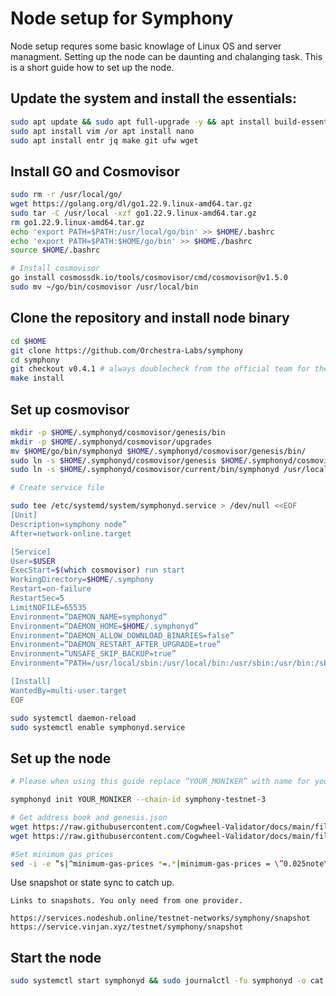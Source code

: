 
# Node setup for Symphony

Node setup requres some basic knowlage of Linux OS and server managment. Setting up the node
can be daunting and chalanging task. This is a short guide how to set up the node.

## Update the system and install the essentials:

```bash
sudo apt update && sudo apt full-upgrade -y && apt install build-essential 
sudo apt install vim /or apt install nano 
sudo apt install entr jq make git ufw wget 
```

## Install GO and Cosmovisor

```bash
sudo rm -r /usr/local/go/
wget https://golang.org/dl/go1.22.9.linux-amd64.tar.gz
sudo tar -C /usr/local -xzf go1.22.9.linux-amd64.tar.gz
rm go1.22.9.linux-amd64.tar.gz
echo 'export PATH=$PATH:/usr/local/go/bin' >> $HOME/.bashrc
echo 'export PATH=$PATH:$HOME/go/bin' >> $HOME./bashrc
source $HOME/.bashrc

# Install cosmovisor
go install cosmossdk.io/tools/cosmovisor/cmd/cosmovisor@v1.5.0
sudo mv ~/go/bin/cosmovisor /usr/local/bin
```

## Clone the repository and install node binary

```bash
cd $HOME 
git clone https://github.com/Orchestra-Labs/symphony
cd symphony 
git checkout v0.4.1 # always doublecheck from the official team for the right version
make install
```

## Set up cosmovisor

```bash 
mkdir -p $HOME/.symphonyd/cosmovisor/genesis/bin
mkdir -p $HOME/.symphonyd/cosmovisor/upgrades
mv $HOME/go/bin/symphonyd $HOME/.symphonyd/cosmovisor/genesis/bin/
sudo ln -s $HOME/.symphonyd/cosmovisor/genesis $HOME/.symphonyd/cosmovisor/current -f
sudo ln -s $HOME/.symphonyd/cosmovisor/current/bin/symphonyd /usr/local/bin/symphonyd -f

# Create service file

sudo tee /etc/systemd/system/symphonyd.service > /dev/null <<EOF
[Unit]
Description=symphony node”
After=network-online.target

[Service]
User=$USER
ExecStart=$(which cosmovisor) run start
WorkingDirectory=$HOME/.symphony
Restart=on-failure 
RestartSec=5
LimitNOFILE=65535
Environment=”DAEMON_NAME=symphonyd”
Environment=”DAEMON_HOME=$HOME/.symphonyd”
Environment=”DAEMON_ALLOW_DOWNLOAD_BINARIES=false”
Environment=”DAEMON_RESTART_AFTER_UPGRADE=true”
Environment=”UNSAFE_SKIP_BACKUP=true”
Environment=”PATH=/usr/local/sbin:/usr/local/bin:/usr/sbin:/usr/bin:/sbin:/bin:/usr/games:/usr/local/games:/snap/bin:$HOME/.symphonyd/cosmovisor/current/bin”

[Install]
WantedBy=multi-user.target
EOF

sudo systemctl daemon-reload
sudo systemctl enable symphonyd.service
```

## Set up the node 

```bash
# Please when using this guide replace “YOUR_MONIKER” with name for your node.

symphonyd init YOUR_MONIKER --chain-id symphony-testnet-3

# Get address book and genesis.json
wget https://raw.githubusercontent.com/Cogwheel-Validator/docs/main/files/symphony-testnet/genesis.json -O $HOME/.symphonyd/config/genesis.json
wget https://raw.githubusercontent.com/Cogwheel-Validator/docs/main/files/symphony-testnet/addrbook.json -O $HOME/.symphonyd/config/addrbook.json

#Set minimum gas prices
sed -i -e “s|^minimum-gas-prices *=.*|minimum-gas-prices = \”0.025note\”|” $HOME/.symphonyd/config/app.toml
```

Use snapshot or state sync to catch up.
``` 
Links to snapshots. You only need from one provider.

https://services.nodeshub.online/testnet-networks/symphony/snapshot
https://service.vinjan.xyz/testnet/symphony/snapshot
```

## Start the node

```bash
sudo systemctl start symphonyd && sudo journalctl -fu symphonyd -o cat
```